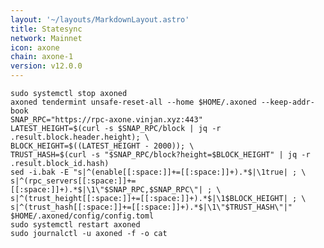```yaml
---
layout: '~/layouts/MarkdownLayout.astro'
title: Statesync
network: Mainnet
icon: axone
chain: axone-1
version: v12.0.0
---
```


```
sudo systemctl stop axoned
axoned tendermint unsafe-reset-all --home $HOME/.axoned --keep-addr-book
SNAP_RPC="https://rpc-axone.vinjan.xyz:443"
LATEST_HEIGHT=$(curl -s $SNAP_RPC/block | jq -r .result.block.header.height); \
BLOCK_HEIGHT=$((LATEST_HEIGHT - 2000)); \
TRUST_HASH=$(curl -s "$SNAP_RPC/block?height=$BLOCK_HEIGHT" | jq -r .result.block_id.hash)
sed -i.bak -E "s|^(enable[[:space:]]+=[[:space:]]+).*$|\1true| ; \
s|^(rpc_servers[[:space:]]+=[[:space:]]+).*$|\1\"$SNAP_RPC,$SNAP_RPC\"| ; \
s|^(trust_height[[:space:]]+=[[:space:]]+).*$|\1$BLOCK_HEIGHT| ; \
s|^(trust_hash[[:space:]]+=[[:space:]]+).*$|\1\"$TRUST_HASH\"|" $HOME/.axoned/config/config.toml
sudo systemctl restart axoned
sudo journalctl -u axoned -f -o cat
```
